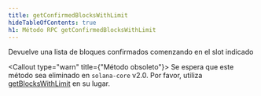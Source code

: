 ```yaml
---
title: getConfirmedBlocksWithLimit
hideTableOfContents: true
h1: Método RPC getConfirmedBlocksWithLimit
---
```


Devuelve una lista de bloques confirmados comenzando en el slot indicado

<Callout type="warn" title={"Método obsoleto"}>
  Se espera que este método sea eliminado en `solana-core` v2.0. Por favor,
  utiliza [getBlocksWithLimit](/docs/rpc/http/getblockswithlimit) en su lugar.
</Callout>
